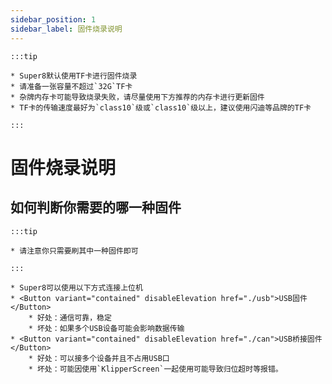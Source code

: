 ```yaml
---
sidebar_position: 1
sidebar_label: 固件烧录说明
---
```






    :::tip

    * Super8默认使用TF卡进行固件烧录
    * 请准备一张容量不超过`32G`TF卡
    * 杂牌内存卡可能导致烧录失败，请尽量使用下方推荐的内存卡进行更新固件
    * TF卡的传输速度最好为`class10`级或`class10`级以上，建议使用闪迪等品牌的TF卡

    :::

# 固件烧录说明


## 如何判断你需要的哪一种固件

    :::tip

    * 请注意你只需要刷其中一种固件即可

    :::
    
    * Super8可以使用以下方式连接上位机
    * <Button variant="contained" disableElevation href="./usb">USB固件</Button>
        * 好处：通信可靠，稳定
        * 坏处：如果多个USB设备可能会影响数据传输
    * <Button variant="contained" disableElevation href="./can">USB桥接固件</Button>
        * 好处：可以接多个设备并且不占用USB口
        * 坏处：可能因使用`KlipperScreen`一起使用可能导致归位超时等报错。

